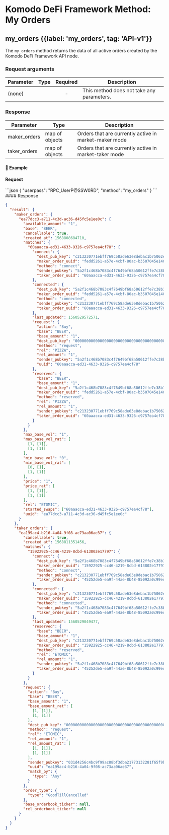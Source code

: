 
# Komodo DeFi Framework Method: My Orders

## my\_orders {{label: 'my_orders', tag: 'API-v1'}}

The `my_orders` method returns the data of all active orders created by the Komodo DeFi Framework API node.

### Request arguments

| Parameter | Type | Required | Description                               |
| --------- | ---- | :------: | ----------------------------------------- |
| (none)    |      |     -    | This method does not take any parameters. |

### Response

| Parameter     | Type           | Description                                           |
| ------------- | -------------- | ----------------------------------------------------- |
| maker\_orders | map of objects | Orders that are currently active in market-maker mode |
| taker\_orders | map of objects | Orders that are currently active in market-taker mode |

#### 📌 Example

#### Request

<CodeGroup title="my_orders" tag="POST" label="my_orders" mm2MethodDecorate="true">
  ```json
  {
    "userpass": "RPC_UserP@SSW0RD",
    "method": "my_orders"
  }
  ```
</CodeGroup>

<CollapsibleSection expandedText="Hide Response" collapsedText="Show Response">
  #### Response

  ```json
  {
    "result": {
      "maker_orders": {
        "ea77dcc3-a711-4c3d-ac36-d45fc5e1ee0c": {
          "available_amount": "1",
          "base": "BEER",
          "cancellable": true,
          "created_at": 1568808684710,
          "matches": {
            "60aaacca-ed31-4633-9326-c9757ea4cf78": {
              "connect": {
                "dest_pub_key": "c213230771ebff769c58ade63e8debac1b75062ead66796c8d793594005f3920",
                "maker_order_uuid": "fedd5261-a57e-4cbf-80ac-b3507045e140",
                "method": "connect",
                "sender_pubkey": "5a2f1c468b7083c4f7649bf68a50612ffe7c38b1d62e1ece3829ca88e7e7fd12",
                "taker_order_uuid": "60aaacca-ed31-4633-9326-c9757ea4cf78"
              },
              "connected": {
                "dest_pub_key": "5a2f1c468b7083c4f7649bf68a50612ffe7c38b1d62e1ece3829ca88e7e7fd12",
                "maker_order_uuid": "fedd5261-a57e-4cbf-80ac-b3507045e140",
                "method": "connected",
                "sender_pubkey": "c213230771ebff769c58ade63e8debac1b75062ead66796c8d793594005f3920",
                "taker_order_uuid": "60aaacca-ed31-4633-9326-c9757ea4cf78"
              },
              "last_updated": 1560529572571,
              "request": {
                "action": "Buy",
                "base": "BEER",
                "base_amount": "1",
                "dest_pub_key": "0000000000000000000000000000000000000000000000000000000000000000",
                "method": "request",
                "rel": "PIZZA",
                "rel_amount": "1",
                "sender_pubkey": "5a2f1c468b7083c4f7649bf68a50612ffe7c38b1d62e1ece3829ca88e7e7fd12",
                "uuid": "60aaacca-ed31-4633-9326-c9757ea4cf78"
              },
              "reserved": {
                "base": "BEER",
                "base_amount": "1",
                "dest_pub_key": "5a2f1c468b7083c4f7649bf68a50612ffe7c38b1d62e1ece3829ca88e7e7fd12",
                "maker_order_uuid": "fedd5261-a57e-4cbf-80ac-b3507045e140",
                "method": "reserved",
                "rel": "PIZZA",
                "rel_amount": "1",
                "sender_pubkey": "c213230771ebff769c58ade63e8debac1b75062ead66796c8d793594005f3920",
                "taker_order_uuid": "60aaacca-ed31-4633-9326-c9757ea4cf78"
              }
            }
          },
          "max_base_vol": "1",
          "max_base_vol_rat": [
            [1, [1]],
            [1, [1]]
          ],
          "min_base_vol": "0",
          "min_base_vol_rat": [
            [0, []],
            [1, [1]]
          ],
          "price": "1",
          "price_rat": [
            [1, [1]],
            [1, [1]]
          ],
          "rel": "ETOMIC",
          "started_swaps": ["60aaacca-ed31-4633-9326-c9757ea4cf78"],
          "uuid": "ea77dcc3-a711-4c3d-ac36-d45fc5e1ee0c"
        }
      },
      "taker_orders": {
        "ea199ac4-b216-4a04-9f08-ac73aa06ae37": {
          "cancellable": true,
          "created_at": 1568811351456,
          "matches": {
            "15922925-cc46-4219-8cbd-613802e17797": {
              "connect": {
                "dest_pub_key": "5a2f1c468b7083c4f7649bf68a50612ffe7c38b1d62e1ece3829ca88e7e7fd12",
                "maker_order_uuid": "15922925-cc46-4219-8cbd-613802e17797",
                "method": "connect",
                "sender_pubkey": "c213230771ebff769c58ade63e8debac1b75062ead66796c8d793594005f3920",
                "taker_order_uuid": "45252de5-ea9f-44ae-8b48-85092a0c99ed"
              },
              "connected": {
                "dest_pub_key": "c213230771ebff769c58ade63e8debac1b75062ead66796c8d793594005f3920",
                "maker_order_uuid": "15922925-cc46-4219-8cbd-613802e17797",
                "method": "connected",
                "sender_pubkey": "5a2f1c468b7083c4f7649bf68a50612ffe7c38b1d62e1ece3829ca88e7e7fd12",
                "taker_order_uuid": "45252de5-ea9f-44ae-8b48-85092a0c99ed"
              },
              "last_updated": 1560529049477,
              "reserved": {
                "base": "BEER",
                "base_amount": "1",
                "dest_pub_key": "c213230771ebff769c58ade63e8debac1b75062ead66796c8d793594005f3920",
                "maker_order_uuid": "15922925-cc46-4219-8cbd-613802e17797",
                "method": "reserved",
                "rel": "ETOMIC",
                "rel_amount": "1",
                "sender_pubkey": "5a2f1c468b7083c4f7649bf68a50612ffe7c38b1d62e1ece3829ca88e7e7fd12",
                "taker_order_uuid": "45252de5-ea9f-44ae-8b48-85092a0c99ed"
              }
            }
          },
          "request": {
            "action": "Buy",
            "base": "BEER",
            "base_amount": "1",
            "base_amount_rat": [
              [1, [1]],
              [1, [1]]
            ],
            "dest_pub_key": "0000000000000000000000000000000000000000000000000000000000000000",
            "method": "request",
            "rel": "ETOMIC",
            "rel_amount": "1",
            "rel_amount_rat": [
              [1, [1]],
              [1, [1]]
            ],
            "sender_pubkey": "031d4256c4bc9f99ac88bf3dba21773132281f65f9bf23a59928bce08961e2f3",
            "uuid": "ea199ac4-b216-4a04-9f08-ac73aa06ae37",
            "match_by": {
              "type": "Any"
            }
          },
          "order_type": {
            "type": "GoodTillCancelled"
          },
          "base_orderbook_ticker": null,
          "rel_orderbook_ticker": null
        }
      }
    }
  }
  ```
</CollapsibleSection>
